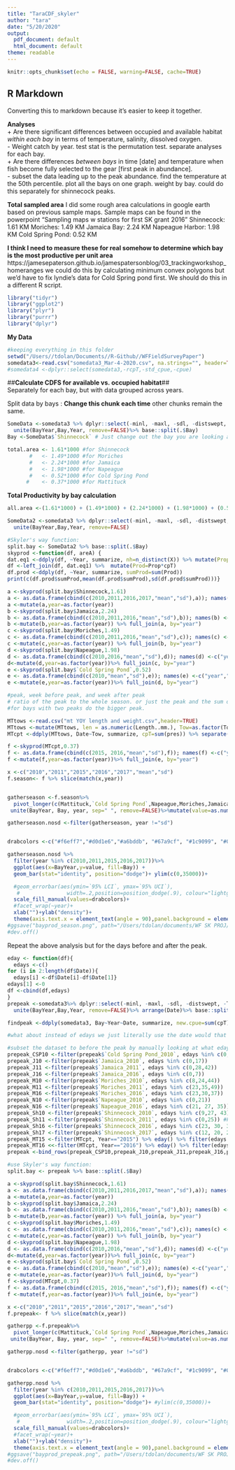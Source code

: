 ```yaml
---
title: "TaraCDF_skyler"
author: "tara"
date: "5/20/2020"
output:
  pdf_document: default
  html_document: default
theme: readable
---
```


```r
knitr::opts_chunk$set(echo = FALSE, warning=FALSE, cache=TRUE)
```

## R Markdown

Converting this to markdown because it's easier to keep it together. 

**Analyses**  
+ Are there significant differences between occupied and available habitat *within each bay* in terms of temperature, salinity, dissolved oxygen.  
    - Weight catch by year. test stat is the permutation test. separate analyses for each bay.      
+ Are there differences *between bays* in time [date] and temperature when fish become fully selected to the gear [first peak in abundance].  
    - subset the data leading up to the peak abundance. find the temperature at the 50th percentile. plot all the bays on one graph. weight by bay. could do this separately for shinnecock peaks. 


**Total sampled area**
I did some rough area calculations in google earth based on previous sample maps. 
Sample maps can be found in the powerpoint "Sampling maps w stations for first SK grant 2016"
Shinnecock: 1.61 KM
Moriches: 1.49 KM
Jamaica Bay: 2.24 KM
Napeague Harbor: 1.98 KM
Cold Spring Pond: 0.52 KM

**I think I need to measure these for real somehow to determine which bay is the most productive per unit area**
https://jamesepaterson.github.io/jamespatersonblog/03_trackingworkshop_homeranges
we could do this by calculating minimum convex polygons but we'd have to fix lyndie's data for Cold Spring pond first. 
We should do this in a different R script.


```r
library("tidyr")
library("ggplot2")
library("plyr")
library("purrr")
library("dplyr")
```

**My Data**
```r
#keeping everything in this folder
setwd("/Users//tdolan/Documents//R-Github//WFFieldSurveyPaper")
somedata3<-read.csv("somedata3_Mar-4-2020.csv", na.strings="", header=TRUE)
#somedata4 <-dplyr::select(somedata3,-rcpT,-std_cpue,-cpue)
```

##**Calculate CDFS for available vs. occupied habitat**##  
Separately for each bay, but with data grouped across years.   

Split data by bays : **Change this chunk each time** other chunks remain the same. 
```r
SomeData <-somedata3 %>% dplyr::select(-minl, -maxl, -sdl, -distswept, -Tow, -Towindex) %>% mutate(Pres =ifelse(cpT > 0,1,0))%>%
  unite(BayYear,Bay,Year, remove=FALSE)%>% base::split(.$Bay)
Bay <-SomeData$`Shinnecock` # Just change out the bay you are looking at. 

total.area <- 1.61*1000 #for Shinnecock
       #   <- 1.49*1000 #for Moriches
       #   <- 2.24*1000 #for Jamaica
       #   <- 1.98*1000 #for Napeague
       #   <- 0.52*1000 #for Cold Spring Pond
      #    <- 0.37*1000 #for Mattituck
```


**Total Productivity by bay calculation**
```r
all.area <-(1.61*1000) + (1.49*1000) + (2.24*1000) + (1.98*1000) + (0.52*1000) +(0.37*1000)

SomeData2 <-somedata3 %>% dplyr::select(-minl, -maxl, -sdl, -distswept, -Tow, -Towindex) %>% mutate(Pres =ifelse(cpT > 0,1,0))%>%
  unite(BayYear,Bay,Year, remove=FALSE)

#Skyler's way function:
split.bay <- SomeData2 %>% base::split(.$Bay) 
skyprod <-function(df, areA) {
dat.eq1 <-ddply(df, ~Year, summarize, nh=n_distinct(X)) %>% mutate(Prop=(areA*1000)/nh) 
df <-left_join(df, dat.eq1) %>%  mutate(Prod=Prop*cpT)
df.prod <-ddply(df, ~Year, summarize, sumProd=sum(Prod))
print(c(df.prod$sumProd,mean(df.prod$sumProd),sd(df.prod$sumProd)))}

a <-skyprod(split.bay$Shinnecock,1.61)
a <- as.data.frame(cbind(c(2010,2011,2016,2017,"mean","sd"),a)); names(a) <-c("year","Shinnecock")
a <-mutate(a,year=as.factor(year))
b <-skyprod(split.bay$Jamaica,2.24)
b <- as.data.frame(cbind(c(2010,2011,2016,"mean","sd"),b)); names(b) <-c("year","Jamaica") 
b <-mutate(b,year=as.factor(year)) %>% full_join(a, by="year")
c <-skyprod(split.bay$Moriches,1.49)
c <- as.data.frame(cbind(c(2010,2011,2016,"mean","sd"),c)); names(c) <-c("year","Moriches")
c <-mutate(c,year=as.factor(year)) %>% full_join(b, by="year")
d <-skyprod(split.bay$Napeague,1.98)
d <- as.data.frame(cbind(c(2010,2016,"mean","sd"),d)); names(d) <-c("year","Napeague")
d<-mutate(d,year=as.factor(year))%>% full_join(c, by="year")
e <-skyprod(split.bay$`Cold Spring Pond`,0.52)
e <- as.data.frame(cbind(c(2010,"mean","sd"),e)); names(e) <-c("year","Cold Spring Pond") 
e <-mutate(e,year=as.factor(year))%>% full_join(d, by="year")

#peak, week before peak, and week after peak
# ratio of the peak to the whole season. or just the peak and the sum overall. 
#for bays with two peaks do the bigger peak. 

MTtows <-read.csv("mt YOY length and weight.csv",header=TRUE)
MTtows <-mutate(MTtows, len = as.numeric(Length..mm.), Tow=as.factor(Tow), Date=as.Date(Date)) %>%mutate(pres = ifelse(is.na(len),0,1))
MTcpt <-ddply(MTtows, Date~Tow, summarize, cpT=sum(pres)) %>% separate(Date, c("Year","m","d"),sep="-", remove=FALSE) %>% dplyr::rename(X=Tow)

f <-skyprod(MTcpt,0.37)
f <- as.data.frame(cbind(c(2015, 2016,"mean","sd"),f)); names(f) <-c("year","Mattituck")
f <-mutate(f,year=as.factor(year))%>% full_join(e, by="year")

x <-c("2010","2011","2015","2016","2017","mean","sd")
f.season<- f %>% slice(match(x,year))


gatherseason <-f.season%>%
  pivot_longer(c(Mattituck,`Cold Spring Pond`,Napeague,Moriches,Jamaica,Shinnecock),names_to = "Bay",values_to = "value") %>%na.omit() %>%
 unite(BayYear, Bay, year, sep=" ", remove=FALSE)%>%mutate(value=as.numeric(as.character(value)))

gatherseason.nosd <-filter(gatherseason, year !="sd")


drabcolors <-c("#f6eff7","#d0d1e6","#a6bddb", "#67a9cf", "#1c9099", "#016450")

gatherseason.nosd %>%
  filter(year %in% c(2010,2011,2015,2016,2017))%>%
  ggplot(aes(x=BayYear,y=value, fill=Bay)) +
  geom_bar(stat="identity", position="dodge")+ ylim(c(0,35000))+

  #geom_errorbar(aes(ymin=`95% LCI`, ymax=`95% UCI`),
   #               width=.2,position=position_dodge(.9), colour="lightgrey")+
  scale_fill_manual(values=drabcolors)+
  #facet_wrap(~year)+
  xlab("")+ylab("density")+
  theme(axis.text.x = element_text(angle = 90),panel.background = element_rect(fill = "white", colour = "white"))
#ggsave("bayprod_season.png", path="/Users/tdolan/documents/WF SK PROJ/Survey data/Field Survey Paper/final figures")
#dev.off()

```

Repeat the above analysis but for the days before and after the peak. 
```r
eday <- function(df){
  edays <-c()
for (i in 2:length(df$Date)){
  edays[i] <-df$Date[i]-df$Date[1]}
edays[1] <-0
df <-cbind(df,edays)
}
prepeak <-somedata3%>% dplyr::select(-minl, -maxl, -sdl, -distswept, -Tow, -Towindex) %>% mutate(Date=as.Date(Date))%>%
  unite(BayYear,Bay,Year, remove=FALSE)%>% arrange(Date)%>% base::split(.$BayYear) %>% map(eday)  #very important to arrange by date first. 

findpeak <-ddply(somedata3, Bay~Year~Date, summarize, new.cpue=sum(cpT)/sum(area))

#what about instead of edays we just literally use the date would that work? 

#subset the dataset to before the peak by manually looking at what eday corresponds to the maximum cpue, the day before and after. 
prepeak_CSP10 <-filter(prepeak$`Cold Spring Pond_2010`, edays %in% c(0,7)) 
prepeak_J10 <-filter(prepeak$`Jamaica_2010`, edays %in% c(0,17))
prepeak_J11 <-filter(prepeak$`Jamaica_2011`, edays %in% c(0,28,42))
prepeak_J16 <-filter(prepeak$`Jamaica_2016`, edays %in% c(0,7))
prepeak_M10 <-filter(prepeak$`Moriches_2010`, edays %in% c(8,24,44))
prepeak_M11 <-filter(prepeak$`Moriches_2011`, edays %in% c(23,35,49))  
prepeak_M16 <-filter(prepeak$`Moriches_2016`, edays %in% c(23,30,37)) 
prepeak_N10 <-filter(prepeak$`Napeague_2010`, edays %in% c(0,21))
prepeak_N16 <-filter(prepeak$`Napeague_2016`, edays %in% c(21, 27, 35))
prepeak_Sh10 <-filter(prepeak$`Shinnecock_2010`, edays %in% c(9,27, 43)) #First peak
prepeak_Sh11 <-filter(prepeak$`Shinnecock_2011`, edays %in% c(0,25)) #First peak, second peak is at edays=79
prepeak_Sh16 <-filter(prepeak$`Shinnecock_2016`, edays %in% c(23, 30, 37)) #First peak, second peak, which is slightly larger, is at edays=56
prepeak_Sh17 <-filter(prepeak$`Shinnecock_2017`, edays %in% c(12, 20, 26)) #first peak, second peak, which is smaller, is at edays=47
prepeak_MT15 <-filter(MTcpt, Year=="2015") %>% eday() %>% filter(edays  %in% c(0, 13, 27)) %>% mutate(Year=as.integer(Year), X=as.integer(X), Bay="Mattituck")
prepeak_MT16 <<-filter(MTcpt, Year=="2016") %>% eday() %>% filter(edays  %in% c(11, 28, 39)) %>% mutate(Year=as.integer(Year),X=as.integer(X),Bay="Mattituck")
prepeak <-bind_rows(prepeak_CSP10,prepeak_J10,prepeak_J11,prepeak_J16,prepeak_M10,prepeak_M11,prepeak_M16,prepeak_N10,prepeak_N16,prepeak_Sh10,prepeak_Sh11,prepeak_Sh16,prepeak_Sh17, prepeak_MT15, prepeak_MT16) 

#use Skyler's way function:
split.bay <- prepeak %>% base::split(.$Bay) 

a <-skyprod(split.bay$Shinnecock,1.61)
a <- as.data.frame(cbind(c(2010,2011,2016,2017,"mean","sd"),a)); names(a) <-c("year","Shinnecock")
a <-mutate(a,year=as.factor(year))
b <-skyprod(split.bay$Jamaica,2.24)
b <- as.data.frame(cbind(c(2010,2011,2016,"mean","sd"),b)); names(b) <-c("year","Jamaica") 
b <-mutate(b,year=as.factor(year)) %>% full_join(a, by="year")
c <-skyprod(split.bay$Moriches,1.49)
c <- as.data.frame(cbind(c(2010,2011,2016,"mean","sd"),c)); names(c) <-c("year","Moriches")
c <-mutate(c,year=as.factor(year)) %>% full_join(b, by="year")
d <-skyprod(split.bay$Napeague,1.98)
d <- as.data.frame(cbind(c(2010,2016,"mean","sd"),d)); names(d) <-c("year","Napeague")
d<-mutate(d,year=as.factor(year))%>% full_join(c, by="year")
e <-skyprod(split.bay$`Cold Spring Pond`,0.52)
e <- as.data.frame(cbind(c(2010,"mean","sd"),e)); names(e) <-c("year","Cold Spring Pond") 
e <-mutate(e,year=as.factor(year))%>% full_join(d, by="year")
f <-skyprod(MTcpt,0.37)
f <- as.data.frame(cbind(c(2015, 2016,"mean","sd"),f)); names(f) <-c("year","Mattituck")
f <-mutate(f,year=as.factor(year))%>% full_join(e, by="year")

x <-c("2010","2011","2015","2016","2017","mean","sd")
f.prepeak<- f %>% slice(match(x,year))

gatherpp <-f.prepeak%>%
  pivot_longer(c(Mattituck,`Cold Spring Pond`,Napeague,Moriches,Jamaica,Shinnecock),names_to = "Bay",values_to = "value") %>%na.omit() %>%
 unite(BayYear, Bay, year, sep=" ", remove=FALSE)%>%mutate(value=as.numeric(as.character(value)))

gatherpp.nosd <-filter(gatherpp, year !="sd")


drabcolors <-c("#f6eff7","#d0d1e6","#a6bddb", "#67a9cf", "#1c9099", "#016450")

gatherpp.nosd %>%
  filter(year %in% c(2010,2011,2015,2016,2017))%>%
  ggplot(aes(x=BayYear,y=value, fill=Bay)) +
  geom_bar(stat="identity", position="dodge")+ #ylim(c(0,35000))+

  #geom_errorbar(aes(ymin=`95% LCI`, ymax=`95% UCI`),
   #               width=.2,position=position_dodge(.9), colour="lightgrey")+
  scale_fill_manual(values=drabcolors)+
  #facet_wrap(~year)+
  xlab("")+ylab("density")+
  theme(axis.text.x = element_text(angle = 90),panel.background = element_rect(fill = "white", colour = "white"))
#ggsave("bayprod_prepeak.png", path="/Users/tdolan/documents/WF SK PROJ/Survey data/Field Survey Paper/final figures")
#dev.off()


```



